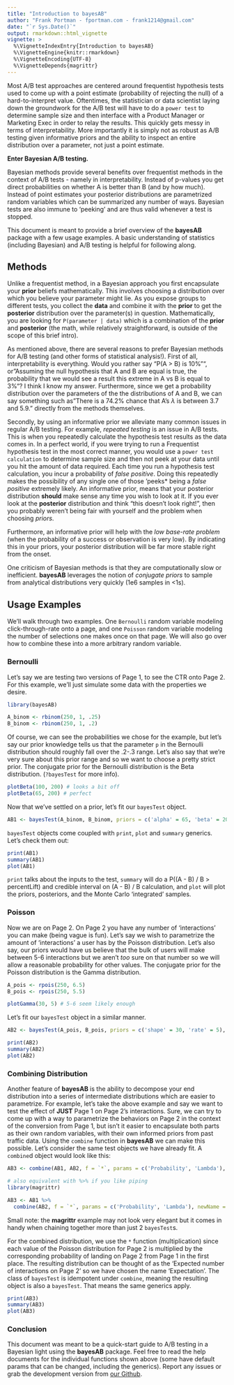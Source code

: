 ```yaml
---
title: "Introduction to bayesAB"
author: "Frank Portman - fportman.com - frank1214@gmail.com"
date: "`r Sys.Date()`"
output: rmarkdown::html_vignette
vignette: >
  %\VignetteIndexEntry{Introduction to bayesAB}
  %\VignetteEngine{knitr::rmarkdown}
  %\VignetteEncoding{UTF-8}
  %\VignetteDepends{magrittr}
---
```


Most A/B test approaches are centered around frequentist hypothesis tests used to come up with a point estimate (probability of rejecting the null) of a hard-to-interpret value. Oftentimes, the statistician or data scientist laying down the groundwork for the A/B test will have to do a `power test` to determine sample size and then interface with a Product Manager or Marketing Exec in order to relay the results. This quickly gets messy in terms of interpretability. More importantly it is simply not as robust as A/B testing given informative priors and the ability to inspect an entire distribution over a parameter, not just a point estimate.

**Enter Bayesian A/B testing.**

Bayesian methods provide several benefits over frequentist methods in the context of A/B tests - namely in interpretability. Instead of p-values you get direct probabilities on whether A is better than B (and by how much). Instead of point estimates your posterior distributions are parametrized random variables which can be summarized any number of ways. Bayesian tests are also immune to 'peeking' and are thus valid whenever a test is stopped.

This document is meant to provide a brief overview of the **bayesAB** package with a few usage examples. A basic understanding of statistics (including Bayesian) and A/B testing is helpful for following along.

## Methods

Unlike a frequentist method, in a Bayesian approach you first encapsulate your **prior** beliefs mathematically. This involves choosing a distribution over which you believe your parameter might lie. As you expose groups to different tests, you collect the **data** and combine it with the **prior** to get the **posterior** distribution over the parameter(s) in question. Mathematically, you are looking for `P(parameter | data)` which is a combination of the **prior** and **posterior** (the math, while relatively straightforward, is outside of the scope of this brief intro).

As mentioned above, there are several reasons to prefer Bayesian methods for A/B testing (and other forms of statistical analysis!). First of all, interpretability is everything. Would you rather say "P(A > B) is 10%"", or "Assuming the null hypothesis that A and B are equal is true, the probability that we would see a result this extreme in A vs B is equal to 3%"? I think I know my answer. Furthermore, since we get a probability distribution over the parameters of the the distributions of A and B, we can say something such as "There is a 74.2% chance that A's $\lambda$ is between 3.7 and 5.9." directly from the methods themselves.

Secondly, by using an informative prior we alleviate many common issues in regular A/B testing. For example, *repeated testing* is an issue in A/B tests. This is when you repeatedly calculate the hypothesis test results as the data comes in. In a perfect world, if you were trying to run a Frequentist hypothesis test in the most correct manner, you would use a `power test calculation` to determine sample size and then not peek at your data until you hit the amount of data required. Each time you run a hypothesis test calculation, you incur a probability of *false positive*. Doing this repeatedly makes the possibility of any single one of those 'peeks* being a *false positive* extremely likely. An informative prior, means that your posterior distribution **should** make sense any time you wish to look at it. If you ever look at the **posterior** distribution and think "this doesn't look right!", then you probably weren't being fair with yourself and the problem when choosing *priors*.

Furthermore, an informative prior will help with the *low base-rate problem* (when the probability of a success or observation is very low). By indicating this in your priors, your posterior distribution will be far more stable right from the onset.

One criticism of Bayesian methods is that they are computationally slow or inefficient. **bayesAB** leverages the notion of *conjugate priors* to sample from analytical distributions very quickly (1e6 samples in <1s).

## Usage Examples

We'll walk through two examples. One `Bernoulli` random variable modeling click-through-rate onto a page, and one `Poisson` random variable modeling the number of selections one makes once on that page. We will also go over how to combine these into a more arbitrary random variable.

### Bernoulli

Let's say we are testing two versions of Page 1, to see the CTR onto Page 2. For this example, we'll just simulate some data with the properties we desire.

```r
library(bayesAB)

A_binom <- rbinom(250, 1, .25)
B_binom <- rbinom(250, 1, .2)
```

Of course, we can see the probabilities we chose for the example, but let's say our prior knowledge tells us that the parameter `p` in the Bernoulli distribution should roughly fall over the .2-.3 range. Let's also say that we're very sure about this prior range and so we want to choose a pretty strict prior. The conjugate prior for the Bernoulli distribution is the Beta distribution. (`?bayesTest` for more info).

```r
plotBeta(100, 200) # looks a bit off
plotBeta(65, 200) # perfect
```

Now that we've settled on a prior, let's fit our `bayesTest` object.

```r
AB1 <- bayesTest(A_binom, B_binom, priors = c('alpha' = 65, 'beta' = 200), n_samples = 1e5, distribution = 'bernoulli')
```

`bayesTest` objects come coupled with `print`, `plot` and `summary` generics. Let's check them out:

```r
print(AB1)
summary(AB1)
plot(AB1)
```

`print` talks about the inputs to the test, `summary` will do a P((A - B) / B > percentLift) and credible interval on (A - B) / B calculation, and `plot` will plot the priors, posteriors, and the Monte Carlo 'integrated' samples.

### Poisson

Now we are on Page 2. On Page 2 you have any number of 'interactions' you can make (being vague is fun). Let's say we wish to parametrize the amount of 'interactions' a user has by the Poisson distribution. Let's also say, our priors would have us believe that the bulk of users will make between 5-6 interactions but we aren't *too* sure on that number so we will allow a reasonable probability for other values. The conjugate prior for the Poisson distribution is the Gamma distribution.

```r
A_pois <- rpois(250, 6.5)
B_pois <- rpois(250, 5.5)

plotGamma(30, 5) # 5-6 seem likely enough
```

Let's fit our `bayesTest` object in a similar manner.

```r
AB2 <- bayesTest(A_pois, B_pois, priors = c('shape' = 30, 'rate' = 5), n_samples = 1e5, distribution = 'poisson')

print(AB2)
summary(AB2)
plot(AB2)
```

### Combining Distribution

Another feature of **bayesAB** is the ability to decompose your end distribution into a series of intermediate distributions which are easier to parametrize. For example, let's take the above example and say we want to test the effect of **JUST** Page 1 on Page 2's interactions. Sure, we can try to come up with a way to parametrize the behaviors on Page 2 in the context of the conversion from Page 1, but isn't it easier to encapsulate both parts as their own random variables, with their own informed priors from past traffic data. Using the `combine` function in **bayesAB** we can make this possible. Let's consider the same test objects we have already fit. A `combine`d object would look like this:

```r
AB3 <- combine(AB1, AB2, f = `*`, params = c('Probability', 'Lambda'), newName = 'Expectation')

# also equivalent with %>% if you like piping
library(magrittr)

AB3 <- AB1 %>%
  combine(AB2, f = `*`, params = c('Probability', 'Lambda'), newName = 'Expectation')
```

Small note: the **magrittr** example may not look very elegant but it comes in handy when chaining together more than just 2 `bayesTest`s.

For the combined distribution, we use the `*` function (multiplication) since each value of the Poisson distribution for Page 2 is multiplied by the corresponding probability of landing on Page 2 from Page 1 in the first place. The resulting distribution can be thought of as the 'Expected number of interactions on Page 2' so we have chosen the name 'Expectation'. The class of `bayesTest` is idempotent under `combine`, meaning the resulting object is also a `bayesTest`. That means the same generics apply.

```r
print(AB3)
summary(AB3)
plot(AB3)
```

### Conclusion

This document was meant to be a quick-start guide to A/B testing in a Bayesian light using the **bayesAB** package. Feel free to read the help documents for the individual functions shown above (some have default params that can be changed, including the generics). Report any issues or grab the development version from [our Github](https://github.com/FrankPortman/bayesAB).
